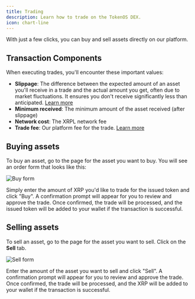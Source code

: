 ```yaml
---
title: Trading
description: Learn how to trade on the TokenOS DEX.
icon: chart-line
---
```


With just a few clicks, you can buy and sell assets directly on our platform.

## Transaction Components

When executing trades, you'll encounter these important values:

- **Slippage**: The difference between the expected amount of an asset you'll receive in a trade and the actual amount you get, often due to market fluctuations. It ensures you don't receive significantly less than anticipated. [Learn more](/dex/slippage)
- **Minimum received**: The minimum amount of the asset received (after slippage)
- **Network cost**: The XRPL network fee
- **Trade fee**: Our platform fee for the trade. [Learn more](/dex/fees)

## Buying assets

To buy an asset, go to the page for the asset you want to buy. You will see an order form that looks like this:

<Frame>
  <img src="/images/dex/buy.png" alt="Buy form" />
</Frame>

Simply enter the amount of XRP you'd like to trade for the issued token and click "Buy". A confirmation prompt will appear for you to review and approve the trade. Once confirmed, the trade will be processed, and the issued token will be added to your wallet if the transaction is successful.

## Selling assets

To sell an asset, go to the page for the asset you want to sell. Click on the **Sell** tab.

<Frame>
  <img src="/images/dex/sell.png" alt="Sell form" />
</Frame>

Enter the amount of the asset you want to sell and click "Sell". A confirmation prompt will appear for you to review and approve the trade. Once confirmed, the trade will be processed, and the XRP will be added to your wallet if the transaction is successful.
